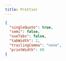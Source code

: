 ```yaml
---
title: Prettier
---
```


```json title=".prettierrc"
{
  "singleQuote": true,
  "semi": false,
  "useTabs": false,
  "tabWidth": 2,
  "trailingComma": "none",
  "printWidth": 80
}
```
